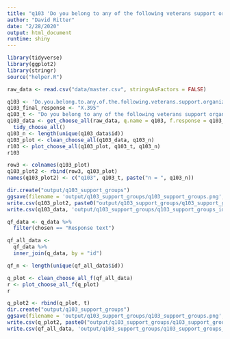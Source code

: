 ```yaml
---
title: "q103 'Do you belong to any of the following veterans support organizations? (Please select all that apply)'"
author: "David Ritter"
date: "2/28/2020"
output: html_document
runtime: shiny
---
```


```r
library(tidyverse)
library(ggplot2)
library(stringr)
source("helper.R")
```

```r
raw_data <- read.csv("data/master.csv", stringsAsFactors = FALSE)
```

```r
q103 <- 'Do.you.belong.to.any.of.the.following.veterans.support.organizations...Please.select.all.that.apply.'
q103_final_response <- "X.395"
q103_t <- "Do you belong to any of the following veterans support organizations? (Please select all that apply)"
q103_data <- get_choose_all(raw_data, q.name = q103, f.response = q103_final_response) %>%
  tidy_choose_all()
q103_n <- length(unique(q103_data$id))
q103_plot <- clean_choose_all(q103_data, q103_n)
r103 <- plot_choose_all(q103_plot, q103_t, q103_n)
r103
```

```r
row3 <- colnames(q103_plot)
q103_plot2 <- rbind(row3, q103_plot)
names(q103_plot2) <- c("q103", q103_t, paste("n = ", q103_n))
```

```r
dir.create("output/q103_support_groups")
ggsave(filename = 'output/q103_support_groups/q103_support_groups.png', plot = r103, device = 'png')
write.csv(q103_plot2, paste0("output/q103_support_groups/q103_support_groups_", q103_n,".csv"), row.names=F)
write.csv(q103_data, 'output/q103_support_groups/q103_support_groups_ids.csv', row.names = FALSE)
```







```r
qf_data <- q_data %>%
  filter(chosen == "Response text")
```

```r
qf_all_data <- 
  qf_data %>%
  inner_join(q_data, by = "id")

qf_n <- length(unique(qf_all_data$id))
```

```r
q_plot <- clean_choose_all_f(qf_all_data)
r <- plot_choose_all_f(q_plot)
r
```

```r
q_plot2 <- rbind(q_plot, t)
dir.create("output/q103_support_groups")
ggsave(filename = 'output/q103_support_groups/q103_support_groups.png', plot = r, device = 'png')
write.csv(q_plot2, paste0("output/q103_support_groups/q103_support_groups_", qf_n,".csv"), row.names=F)
write.csv(qf_all_data, 'output/q103_support_groups/q103_support_groups_ids.csv', row.names = FALSE)
```
